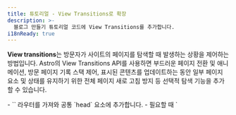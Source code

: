 ```yaml
---
title: 튜토리얼 - View Transitions로 확장
description: >-
  블로그 만들기 튜토리얼 코드에 View Transitions를 추가합니다.
i18nReady: true
---
```


**View transitions**는 방문자가 사이트의 페이지를 탐색할 때 발생하는 상황을 제어하는 ​​방법입니다. Astro의 View Transitions API를 사용하면 부드러운 페이지 전환 및 애니메이션, 방문 페이지 기록 스택 제어, 표시된 콘텐츠를 업데이트하는 동안 일부 페이지 요소 및 상태를 유지하기 위한 전체 페이지 새로 고침 방지 등 선택적 탐색 기능을 추가할 수 있습니다.

<PreCheck>
  - `<ViewTransitions />` 라우터를 가져와 공통 `head` 요소에 추가합니다.
  - 필요할 때 `<script>`를 트리거하기 위해 탐색 프로세스 중 이벤트 리스너를 추가합니다.
  - 전환 지시어를 사용하여 페이지 전환 애니메이션을 추가합니다.
  - 개별 페이지 링크에 대한 클라이언트 측 라우팅을 선택 해제합니다.
</PreCheck>

## 필요 조건

**공통 기본 레이아웃 또는 `<Head />` 컴포넌트가 있는 기존 Astro 프로젝트**가 필요합니다.

이 튜토리얼에서는 [블로그 만들기 튜토리얼의 완성된 프로젝트](https://github.com/withastro/blog-tutorial-demo)를 사용하여 기존 Astro 프로젝트에 view transitions (클라이언트 측 라우팅)를 추가하는 방법을 보여줍니다. 해당 코드베이스를 로컬에 포크하여 사용하거나 [StackBlitz에서 블로그 튜토리얼 코드를 편집](https://stackblitz.com/github/withastro/blog-tutorial-demo/tree/complete?file=src%2Fpages%2Findex.astro)하여 브라우저에서 튜토리얼을 완료할 수 있습니다.

대신 자신의 Astro 프로젝트에서 이 단계를 수행할 수 있지만 코드베이스에 대한 지침을 조정해야 합니다.

먼저 이 짧은 튜토리얼을 완료하려면 샘플 프로젝트를 사용하는 것이 좋습니다. 그런 다음 배운 내용을 사용하여 자신의 프로젝트에서 view transitions를 만들 수 있습니다.

## 블로그 튜토리얼 코드 구축

[블로그 만들기 개요 튜토리얼](/ko/tutorial/0-introduction/)에서 Astro의 [내장된 파일 기반 라우팅](/ko/guides/routing/#정적-경로)에 대해 배웠습니다. `src/pages/` 폴더 내 모든 `.astro`, `.md`, `.mdx` 파일은 자동으로 사이트의 새 페이지가 됩니다.

이러한 페이지들을 탐색하기 위해 표준 HTML `<a>` 요소를 사용했습니다. 예를 들어, 소개 페이지에 대한 링크를 만들기 위해, 페이지 헤더에 `<a href="/about/">소개</a>`를 추가했습니다. 여러분의 사이트 방문자가 해당 링크를 클릭하면 브라우저가 새로 고쳐지고 완전히 새로운 콘텐츠가 포함된 새 페이지가 로드됩니다.

## 전체 페이지 탐색 vs 클라이언트 측 라우팅(SPA 모드)

브라우저가 새로 고쳐지고 새 페이지를 로드하면 이전 페이지와 새 페이지 사이에 연속성이 없습니다. 클라이언트 측 라우팅을 사용하면 브라우저의 전체 페이지 새로고침 없이 새로운 페이지가 표시됩니다.

클라이언트 측 라우팅은 전체 사이트 또는 앱이 방문자의 상호 작용에 따라 콘텐츠가 업데이트되는 JavaScript인 "한 페이지"로 구성된 단일 페이지 애플리케이션(SPA) 사이트의 기능입니다.

각각의 새 페이지에는 전체 브라우저 새로 고침이 필요하지 않으므로 클라이언트 측 라우팅을 사용하면 여러 가지 방법으로 페이지 전환을 제어할 수 있습니다. 공통 페이지 헤더와 같은 **영구적 요소**는 화면에 다시 렌더링될 필요가 없습니다. 한 페이지에서 다른 페이지로의 전환이 훨씬 더 부드럽게 나타날 수 있습니다. 그리고 상태를 보존하여 한 페이지에서 다음 페이지로 값을 전송할 수 있으며 방문자가 페이지를 탐색할 때 비디오를 계속 재생할 수도 있습니다!
 
전체 페이지 브라우저 새로 고침을 원하거나 필요한 경우가 있습니다. 예를 들어 링크를 통해 방문자가 `.pdf` 문서로 이동하는 경우, 서버에서 해당 새 페이지를 로드하려면 브라우저가 필요합니다. Astro 프로젝트에서 view transitions가 활성화된 경우에도 브라우저가 전체 링크 및 각 링크별로 탐색하는 방법을 지정할 수 있으며 클라이언트 측 라우팅을 완전히 선택 해제할 수도 있습니다.

안내서에서 [Astro의 view transitions](/ko/guides/view-transitions/)에 대해 읽어보거나 아래 지침에 따라 기본 블로그를 `src/pages/posts/`에서 `src/content/posts/`로 변환해 보세요.

<Box icon="question-mark">
### 여러분의 지식을 테스트해보세요

1. 내 Astro 사이트에 view transitions를 추가하는 것은...

    <MultipleChoice>
      <Option>
        기본적으로 사이트 전체를 구현하려면 2줄 이상의 코드가 필요합니다.
      </Option>
      <Option isCorrect>
        `<head>`에 `<ViewTransitions />` 라우터가 포함된 페이지에서 페이지 탐색의 기본 유형을 변경합니다.
      </Option>
      <Option>
        브라우저에서 일반적으로 제공하는 접근성 기능 (경로 안내 및 `prefers-reduced-motion` 등)을 다시 추가하지 않습니다.
      </Option>
    </MultipleChoice>

2. Astro의 view transitions의 이점이 **아닌** 것은 무엇입니까?

    <MultipleChoice>
      <Option isCorrect>
         클라이언트 측 라우팅을 위해 브라우저에 추가 JavaScript 보내기
      </Option>
      <Option>
        방문자가 새 페이지를 방문할 때 개별 요소 및 컴포넌트를 유지하는 옵션
      </Option>
      <Option>
        각 링크의 기본값으로 사용할 탐색 유형 제어
      </Option>
    </MultipleChoice>

3. view transitions 라우터는... 
    <MultipleChoice>
      <Option>
        React와 같은 UI 프레임워크를 사용해야 합니다.
      </Option>
      <Option>
        프로덕션 사이트에서 사용하기에 적합하지 않습니다.
      </Option>
      <Option isCorrect>
        아직 view transitions를 완전히 지원하지 않는 브라우저에 대한 대체 동작을 포함합니다.
      </Option>
    </MultipleChoice>

</Box>

## View transitions로 블로그 튜토리얼 확장

아래 단계에서는 페이지 전환을 향상시키기 위해 클라이언트 측 라우팅을 추가하여 블로그 만들기 튜토리얼의 최종 제품을 확장하는 방법을 보여줍니다.

### 종속성 업그레이드

1. Astro를 최신 버전으로 업그레이드하고 터미널에서 다음 명령을 실행하여 모든 통합을 최신 버전으로 업그레이드하세요.

    <PackageManagerTabs>
      <Fragment slot="npm">
      ```shell
      # Astro v4.x으로 업그레이드
      npm install astro@latest

      # 예: 블로그 튜토리얼의 Preact 통합 업그레이드
      npm install @astrojs/preact@latest
      ```
      </Fragment>
      <Fragment slot="pnpm">
      ```shell
      # Astro v4.x으로 업그레이드
      pnpm add astro@latest

    # 예: 블로그 튜토리얼의 Preact 통합 업그레이드
      pnpm add @astrojs/preact@latest
      ```
      </Fragment>
      <Fragment slot="yarn">
      ```shell
      # Astro v4.x으로 업그레이드
      yarn add astro@latest

    # 예: 블로그 튜토리얼의 Preact 통합 업그레이드
      yarn add @astrojs/preact@latest
      ```
      </Fragment>
    </PackageManagerTabs>

    :::tip
    자신의 프로젝트를 사용하는 경우, 설치한 모든 종속성을 업데이트해야 합니다. 예시 블로그 튜토리얼의 코드베이스는 Preact 통합만 사용합니다.
    :::

### `<ViewTransitions />` 라우터 추가

2. `<ViewTransitions />` 컴포넌트를 가져와서 페이지 레이아웃의 `<head>`에 추가합니다.

    블로그 튜토리얼 예시에서 `<head>` 요소는 `src/layouts/BaseLayout.astro`에 있습니다. 먼저 `ViewTransitions` 라우터를 컴포넌트의 프런트매터로 가져와야 합니다. 그런 다음 `<head>` 요소 안에 라우팅 컴포넌트를 추가합니다.

    ```astro title="src/layouts/BaseLayout.astro" ins={2,15}
    ---
    import { ViewTransitions } from 'astro:transitions';
    import Header from "../components/Header.astro";
    import Footer from "../components/Footer.astro";
    import "../styles/global.css";
    const { pageTitle } = Astro.props;
    ---
    <html lang="en">
      <head>
        <meta charset="utf-8" />
        <link rel="icon" type="image/svg+xml" href="/favicon.svg" />
        <meta name="viewport" content="width=device-width" />
        <meta name="generator" content={Astro.generator} />
        <title>{pageTitle}</title>
        <ViewTransitions />
      </head>
      <body>
        <Header />
        <h1>{pageTitle}</h1>
        <slot />
        <Footer />
        <script>
          import "../scripts/menu.js";
        </script>
      </body>
    </html>
    ```

    Astro의 기본 클라이언트 측 탐색을 활성화하는 데 다른 구성은 필요하지 않습니다! Astro는 이전 페이지와 새 페이지 간 유사성을 기반으로 기본 페이지 애니메이션을 생성하고, 지원되지 않는 브라우저에 대한 대체 동작도 제공합니다.

3. 사이트 미리보기에서 페이지 간 탐색을 시작합니다.

    **데스크톱 모드와 같은 큰 화면 크기**에서 사이트 미리보기를 확인하세요. 사이트의 페이지를 탐색할 때 새 페이지 콘텐츠가 페이드 인되면서 이전 페이지 콘텐츠도 페이드 아웃되는 것처럼 보입니다. 기본값이 만족스럽지 않은 경우, [view transitions 안내서](/ko/guides/view-transitions/)를 사용하여 사용자 정의 동작을 추가하세요.
    
    **작은 화면 크기**에서 사이트 미리보기를 보고, 햄버거 메뉴를 사용하여 페이지를 탐색해 보세요. 첫 페이지 로드 이후에는 메뉴가 더 이상 작동하지 않습니다.

### 스크립트 업데이트

view transitions를 사용하면 전체 페이지 브라우저 새로 고침과 마찬가지로, 페이지 탐색 후 일부 스크립트가 더 이상 다시 실행되지 않을 수 있습니다. 클라이언트 측 라우팅 중 사용할 수 있는 두 가지 이벤트가 있습니다: [`astro:page-load`](/ko/guides/view-transitions/#astropage-load) 및 [`astro :after-swap`](/ko/guides/view-transitions/#astroafter-swap).

4. 새 페이지로 이동한 후 `<Hamburger />` 모바일 메뉴 컴포넌트를 제어하는 ​​스크립트를 사용할 수 있도록 만듭니다.

     새 페이지로 이동한 후 모바일 메뉴를 대화형으로 만들려면 페이지 탐색이 끝날 때 실행되는 `astro:page-load` 이벤트를 수신하는 다음 코드를 추가하고 이에 대한 응답으로, 클릭하면 햄버거 메뉴가 작동하도록 기존 스크립트를 실행합니다.

    ```js title="src/scripts/menu.js" ins={1,5}
    document.addEventListener('astro:page-load', () => {
      document.querySelector('.hamburger').addEventListener('click', () => {
        document.querySelector('.nav-links').classList.toggle('expanded');
      });
    });
    ```

5. 페이지 탐색 후 테마 토글을 제어하는 ​​스크립트를 사용할 수 있도록 만듭니다.

    밝은/어두운 테마 전환을 제어하는 ​​`<script>`는 `<ThemeIcon />` 컴포넌트에 있습니다. 테마 토글이 모든 페이지에서 계속 작동하려면 스크립트에서 `is:inline` 속성을 제거하고 `astro:page-load` 이벤트가 기존 기능을 트리거할 수 있도록 이전 예시와 동일한 이벤트 리스너를 추가하세요.
    
    함수가 `astro:page-load` 이벤트에 대한 응답으로 실행되도록 기존 스크립트 태그를 업데이트하여 새 페이지가 완전히 로드되고 사용자에게 표시되면 테마 토글을 대화형으로 만듭니다.

    ```astro title="src/components/ThemeIcon.astro" ins={8,38} del="is:inline"
    ---
    ---
    <button id="themeToggle"> /* ... */ </button>

    <style> /* ... */ </style>

    <script is:inline>
      document.addEventListener('astro:page-load', () => {
        const theme = (() => {
          if (typeof localStorage !== "undefined" && localStorage.getItem("theme")) {
            return localStorage.getItem("theme");
          }
          if (window.matchMedia("(prefers-color-scheme: dark)").matches) {
            return "dark";
          }
          return "light";
        })();

        if (theme === "light") {
          document.documentElement.classList.remove("dark");
        } else {
          document.documentElement.classList.add("dark");
        }

        window.localStorage.setItem("theme", theme);

        const handleToggleClick = () => {
          const element = document.documentElement;
          element.classList.toggle("dark");

          const isDark = element.classList.contains("dark");
          localStorage.setItem("theme", isDark ? "dark" : "light");
        };

        document
          .getElementById("themeToggle")
          .addEventListener("click", handleToggleClick);
      });
    </script>
    ```
    이제 `<ViewTransitions />` 라우터를 사용할 때, 페이지 로드가 완료된 후, 테마 토글이 모든 페이지에서 대화형으로 작동합니다.

6. 다크 모드에서 깜박이는 것을 방지하려면 테마를 미리 확인하세요.

    테마 토글은 모든 페이지에서 작동하지만 해당 스크립트는 탐색 프로세스가 끝날 때, **새 페이지가 브라우저에 완전히 로드된 후** 로드됩니다. 이 테마 토글 스크립트가 실행되고 페이지에서 어떤 테마를 사용해야 하는지 확인하기 전에 사이트의 밝은 테마 버전이 깜박일 수 있습니다.

    설정이 필요한 경우, 탐색 프로세스 이전에 다크 모드를 확인하기 위해서는 `astro:after-swap` 이벤트의 응답으로 실행되는 함수를 생성하세요. 브라우저의 `localStorage`에서 어두운 테마를 확인하는 다음 함수는 **새 페이지가 이전 페이지를 대체한 직후**, DOM 요소가 화면에 그려지기 전에 실행됩니다.

    테마 토글을 제어하는 ​​스크립트 외에 `<ThemeIcon />` 컴포넌트에 이 새 스크립트를 추가합니다.

    ```astro title="src/components/ThemeIcon.astro" ins={3-9}
    <script> ... <script>

    <script>
      document.addEventListener('astro:after-swap', () => {
        localStorage.theme === 'dark' 
        ? document.documentElement.classList.add("dark")
        : document.documentElement.classList.add("light");
      }); 
    </script>
    ```

    이제 **클라이언트 측 탐색을 위해 `<ViewTransitions />` 라우터를 사용**하는 모든 페이지 변경 (`astro:after-swap` 이벤트에 액세스)은 브라우저의 `localStorage`에서 `theme: dark`를 감지하고 페이지가 뷰어에 렌더링되기 전에 현재 페이지를 업데이트할 수 있습니다.

    <Box icon="question-mark">
      ### 여러분의 지식을 테스트해보세요

      클라이언트 측 탐색 중 방문자가 링크를 클릭하여 새 페이지로 이동한 후 이벤트의 올바른 순서는 무엇입니까?

          <MultipleChoice>
            <Option>
              1. `astro:after-swap`
              2. `astro:page-load`
              3. 새 페이지가 표시됩니다
            </Option>
            <Option isCorrect>
              1. `astro:after-swap`
              2. 새 페이지가 표시됩니다
              3. `astro:page-load`
            </Option>
            <Option>
              1. `astro:page-load`
              2. 새 페이지가 표시됩니다
              3. `astro:after-swap`
            </Option>
          </MultipleChoice>

      </Box>

### 전환 애니메이션 사용자 정의

7. 페이지 제목의 기본 `fade` 애니메이션을 `slide`로 변경합니다.

    현재 view transitions가 활성화되어, 여러분은 모든 페이지 전환 애니메이션을 위한 작은 페이드 인 및 페이드 아웃 세트를 가지고 있습니다. 또한 Astro는 내장된 '`slide` 애니메이션도 제공합니다. 단일 요소의 애니메이션 유형을 변경하려면 `transition:animation=""` 지시어를 추가하세요.

    예를 들어, 페이지 제목을 페이드 인 대신 슬라이드 인하려면 BaseLayout의 `<h1>` 요소에 `transition:animate="slide"`를 추가하세요.

    ```astro title="src/layouts/BaseLayout.astro" ins='transition:animate="slide"'
    ---
    import Header from "../components/Header.astro";
    import Footer from "../components/Footer.astro";
    import "../styles/global.css";
    import { ViewTransitions } from 'astro:transitions';
    const { pageTitle } = Astro.props;
    ---

    <html lang="en">
      <head>
        <meta charset="utf-8" />
        <link rel="icon" type="image/svg+xml" href="/favicon.svg" />
        <meta name="viewport" content="width=device-width" />
        <meta name="generator" content={Astro.generator} />
        <title>{pageTitle}</title>
        <ViewTransitions />
      </head>
      <body>
        <Header />
        <h1 transition:animate="slide">{pageTitle}</h1>
        <slot />
        <Footer />
        <script>
          import "../scripts/menu.js";
        </script>
      </body>
    </html>
    ```

    이제 브라우저 미리보기에서 페이지 제목이 화면에 슬라이드되는 반면 본문 텍스트와 같은 다른 요소는 계속해서 페이드 인 및 아웃되는 것을 볼 수 있습니다.

    <Box icon="puzzle-piece">
      ### 직접 시도하기 - 탐색 링크에 슬라이드 인 애니메이션을 추가하세요.

      [위와 동일한 단계](#전환-애니메이션-사용자-정의)에 따라, 모든 헤더 링크가 포함된 `Navigation.astro`의 `<div>`가 페이지 탐색 시 슬라이드 인 애니메이션이 작동하도록 애니메이션 지시어를 추가하세요.

      <details>
      <summary>코드 보기</summary>
      ```astro title="src/components/Navigation.astro" ins='transition:animate="slide"'
      ---
      ---
      <div transition:animate="slide" class="nav-links">
        <a href="/">홈</a>
        <a href="/about/">소개</a>
        <a href="/blog/">블로그</a>
        <a href="/tags/">태그</a>
      </div>
      ```
      </details>
    </Box>

    이제 브라우저 미리보기를 확인하면, 모든 페이지 탐색에서 페이지 제목 및 헤더 링크가 슬라이드 인 애니메이션과 함께 작동합니다.

8. 블로그 게시물 설명에 더 긴 페이드인을 추가하세요.

    Astro의 내장 애니메이션을 가져온 다음 CSS 애니메이션 속성을 제공하여 사용자 정의할 수도 있습니다.

    예를 들어 블로그 게시물을 탐색할 때 설명이 천천히 페이드 인되도록 하려면, Markdown 블로그 게시물 레이아웃에 `fade` 애니메이션을 가져옵니다. 그런 다음 Astro의 `fade` 및 `2s`의 duration을 포함한 전환 지시어를 추가하세요.

    ```astro title="src/layouts/MarkdownPostLayout.astro" ins={3} ins="transition:animate={fade({ duration: '2s' })}"
    ---
    import BaseLayout from "./BaseLayout.astro";
    import { fade } from 'astro:transitions';
    const { frontmatter } = Astro.props;
    ---

    <BaseLayout pageTitle={frontmatter.title}>
      <p>{frontmatter.pubDate.slice(0, 10)}</p>
      <p transition:animate={fade({ duration: '2s' })} ><em>{frontmatter.description}</em></p>
      <p>작성자: {frontmatter.author}</p>
      <img src={frontmatter.image.url} width="300" alt={frontmatter.image.alt} />
      <slot />
    </BaseLayout>
    ```
    브라우저 미리보기에서 블로그 게시물을 탐색하면 설명이 나머지 텍스트보다 느리게 등장하는 것을 볼 수 있습니다.

    <ReadMore>다양한 [전환 지시어](/ko/guides/view-transitions/#전환-지시어) 및 [애니메이션 맞춤설정](/ko/guides/view-transitions/#애니메이션-사용자-정의)에 대해 자세히 알아보세요.</ReadMore>

### 일부 링크에 브라우저 새로고침 추가

9. 클라이언트 측 라우팅을 방지하고 대신 소개 페이지로 이동할 때 브라우저에게 새로고침을 요구합니다.

    때때로 방문자가 특정 링크를 클릭할 때 전체 브라우저를 다시 로드하고 싶을 때가 있습니다. 예를 들어 `<ViewTransitions />` 라우터를 사용하지 않는 페이지에 연결하거나 `.pdf`와 같은 파일에 직접 연결할 수 있습니다.

    소개 페이지로 이동하기 위해 탐색 링크를 클릭할 때마다 브라우저가 새로 고쳐지도록 하려면 `<Navigation/>` 컴포넌트의 `<a>` 태그에 `data-astro-reload` 속성을 추가하세요. 이는 이 하나의 링크에 대해 `<ViewTransitions />` 라우터와 모든 view transition 애니메이션을 완전히 재정의합니다.

     ```astro title="src/components/Navigation.astro" ins='data-astro-reload'
      ---
      ---
      <div transition:animate="slide" class="nav-links">
        <a href="/">홈</a>
        <a href="/about/" data-astro-reload>소개</a>
        <a href="/blog/">블로그</a>
        <a href="/tags/">태그</a>
      </div>
      ```
    
    이제 소개 페이지에 대한 탐색 링크를 클릭하면 애니메이션이 발생하지 않습니다. **이 링크를 사용하여** 소개 페이지로 이동할 때 페이지 링크와 제목이 슬라이드 인되지 않으며 페이지 콘텐츠가 페이드 인되지 않습니다.

10. 블로그 게시물의 Markdown 레이아웃에 있는 작성자 이름에 소개 페이지 링크를 추가하세요.

    `data-astro-reload`는 **추가된 링크에서** 새 페이지로 이동할 때만 전체 브라우저 새로고침을 트리거합니다. 소개 페이지로 이동하는 모든 인스턴스를 제어하지는 않습니다.

    `<MarkdownPostLayout />` 컴포넌트에서 작성자 이름에 소개 페이지 링크를 추가합니다.

    ```astro title="src/layouts/MarkdownPostLayout.astro" ins='<a href="/about/">' ins="</a>"
    ---
    import BaseLayout from "./BaseLayout.astro";
    import { fade } from 'astro:transitions';
    const { frontmatter } = Astro.props;
    ---

    <BaseLayout pageTitle={frontmatter.title}>
      <p>{frontmatter.pubDate.slice(0, 10)}</p>
      <p transition:animate={fade({ duration: '2s' })} ><em>{frontmatter.description}</em></p>
      <p>작성자: <a href="/about/">{frontmatter.author}</a></p>
      <img src={frontmatter.image.url} width="300" alt={frontmatter.image.alt} />
      <slot />
    </BaseLayout>
    ```

    브라우저 미리 보기에서 블로그 게시물을 방문한 다음 링크된 작성자 이름을 클릭하여 소개 페이지로 이동하는 경우 페이지 탐색은 어떤 모양입니까?

    <p>
      방문자가 개별 블로그 게시물에서 소개 페이지 링크를 클릭하면 <Spoiler>해당 링크에 `data-astro-reload` 속성이 설정되어 있지 않기 때문에</Spoiler> 페이지 제목과 헤더 탐색 링크가 <Spoiler>화면을 가로질러 슬라이드 인 됩니다</Spoiler>.
    </p>

아직 탐험할 것이 훨씬 더 많습니다! view transitions로 수행할 수 있는 추가 작업은 [전체 view transitions 안내서](/ko/guides/view-transitions/)를 참조하세요.

view transitions를 사용하는 블로그 튜토리얼의 전체 예시를 보려면 튜토리얼 저장소의 [view transitions 브랜치](https://github.com/withastro/blog-tutorial-demo/tree/view-transitions)를 참조하세요.
